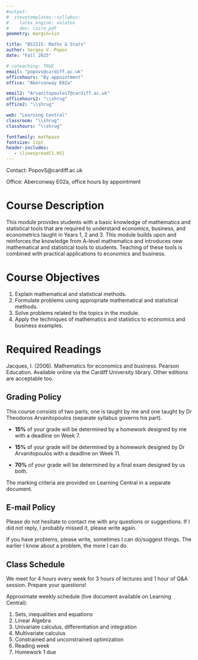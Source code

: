 ---
#output: 
#  stevetemplates::syllabus:
#    latex_engine: xelatex
#    dev: cairo_pdf
geometry: margin=1in

title: "BS1515: Maths & Stats"
author: Sergey V. Popov
date: "Fall 2025"

# coteaching: TRUE
email: "popovs@cardiff.ac.uk"
officehours: "By appointment"
office: "Aberconway E02a"

email2: "ArvanitopoulosT@cardiff.ac.uk"
officehours2: "\\shrug"
office2: "\\shrug"

web: "Learning Central"
classroom: "\\shrug"
classhours: "\\shrug"

fontfamily: mathpazo
fontsize: 11pt
header-includes:
   - \linespread{1.05}
---
 <!--
```{r setup, include=FALSE}
# knitr::opts_chunk$set(cache=FALSE, dev='pdf')
knitr::opts_chunk$set(cache=F,
                      fig.path = 'figs/',
                      cache.path='cache/',
                      warning=F,
                      message=F)

knitr::opts_chunk$set(
                  fig.process = function(x) {
                      x2 = sub('-\\d+([.][a-z]+)$', '\\1', x)
                      if (file.rename(x, x2)) x2 else x
                      }
                  )


options(scipen=999)
library(tidyverse)
library(stevemisc)
library(lubridate)
```
-->

Contact: PopovS@cardiff.ac.uk

Office: Aberconway E02a, office hours by appointment

# Course Description

This module provides students with a basic knowledge of mathematics and statistical tools that are required to understand economics, business, and econometrics taught in Years 1, 2 and 3. This module builds upon and reinforces the knowledge from A-level mathematics and introduces new mathematical and statistical tools to students. Teaching of these tools is combined with practical applications to economics and business.

# Course Objectives

1. 	Explain mathematical and statistical methods.
2.	Formulate problems using appropriate mathematical and statistical methods.
3.	Solve problems related to the topics in the module.
4.	Apply the techniques of mathematics and statistics to economics and business examples.


# Required Readings

Jacques, I. (2006). Mathematics for economics and business. Pearson Education. Available online via the Cardiff University library. Other editions are acceptable too.


## Grading Policy

This course consists of two parts, one is taught by me and one taught by Dr Theodoros Arvanitopoulos (separate syllabus governs his part).

- **15%** of your grade will be determined by a homework designed by me with a deadline on Week 7.

- **15%** of your grade will be determined by a homework designed by Dr Arvanitopoulos with a deadline on Week 11.

- **70%** of your grade will be determined by a final exam designed by us both.

The marking criteria are provided on Learning Central in a separate document.

## E-mail Policy

Please do not hesitate to contact me with any questions or suggestions. If I did not reply, I probably missed it, please write again.

If you have problems, please write, sometimes I can do/suggest things. The earlier I know about a problem, the more I can do.

## Class Schedule

We meet for 4 hours every week for 3 hours of lectures and 1 hour of Q&A session. Prepare your questions!

Approximate weekly schedule (live document available on Learning Central):

1. Sets, inequalities and equations
2. Linear Algebra
3. Univariate calculus, differentiation and integration
4. Multivariate calculus 
5. Constrained and unconstrained optimization
6. Reading week
7. Homework 1 due